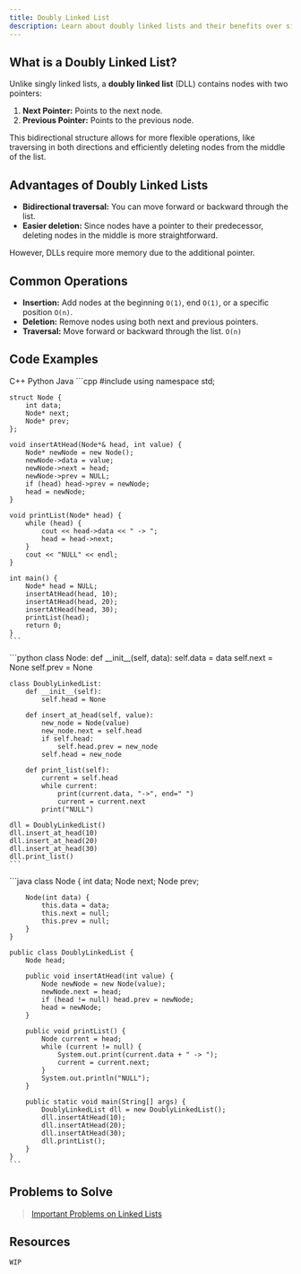 ```yaml
---
title: Doubly Linked List
description: Learn about doubly linked lists and their benefits over singly linked lists.
---
```


## <HoverUnderline>What is a Doubly Linked List?</HoverUnderline>

Unlike singly linked lists, a **doubly linked list** (DLL) contains nodes with two pointers:  
1. **Next Pointer:** Points to the next node.  
2. **Previous Pointer:** Points to the previous node.  

This bidirectional structure allows for more flexible operations, like traversing in both directions and efficiently deleting nodes from the middle of the list.  

## <HoverUnderline>Advantages of Doubly Linked Lists</HoverUnderline>

- **Bidirectional traversal:** You can move forward or backward through the list.  
- **Easier deletion:** Since nodes have a pointer to their predecessor, deleting nodes in the middle is more straightforward.  

However, DLLs require more memory due to the additional pointer.  

## <HoverUnderline>Common Operations</HoverUnderline>

- **Insertion:** Add nodes at the beginning `O(1)`, end `O(1)`, or a specific position `O(n)`.  
- **Deletion:** Remove nodes using both next and previous pointers.  
- **Traversal:** Move forward or backward through the list. `O(n)`

## <HoverUnderline>Code Examples</HoverUnderline>

<Tabs defaultValue="python" className="pt-5 pb-1">
  <TabsList>
    <TabsTrigger value="cpp">C++</TabsTrigger>
    <TabsTrigger value="python">Python</TabsTrigger>
    <TabsTrigger value="java">Java</TabsTrigger>
  </TabsList>

  <TabsContent value="cpp">
    ```cpp
    #include <iostream>
    using namespace std;

    struct Node {
        int data;
        Node* next;
        Node* prev;
    };

    void insertAtHead(Node*& head, int value) {
        Node* newNode = new Node();
        newNode->data = value;
        newNode->next = head;
        newNode->prev = NULL;
        if (head) head->prev = newNode;
        head = newNode;
    }

    void printList(Node* head) {
        while (head) {
            cout << head->data << " -> ";
            head = head->next;
        }
        cout << "NULL" << endl;
    }

    int main() {
        Node* head = NULL;
        insertAtHead(head, 10);
        insertAtHead(head, 20);
        insertAtHead(head, 30);
        printList(head);
        return 0;
    }
    ```
  </TabsContent>

  <TabsContent value="python">
    ```python
    class Node:
        def __init__(self, data):  
            self.data = data  
            self.next = None  
            self.prev = None  

    class DoublyLinkedList:  
        def __init__(self):  
            self.head = None  

        def insert_at_head(self, value):  
            new_node = Node(value)  
            new_node.next = self.head  
            if self.head:  
                self.head.prev = new_node  
            self.head = new_node  

        def print_list(self):  
            current = self.head  
            while current:  
                print(current.data, "->", end=" ")  
                current = current.next  
            print("NULL")  

    dll = DoublyLinkedList()  
    dll.insert_at_head(10)  
    dll.insert_at_head(20)  
    dll.insert_at_head(30)  
    dll.print_list()  
    ```  
  </TabsContent>  

  <TabsContent value="java">  
    ```java  
    class Node {  
        int data;  
        Node next;  
        Node prev;  

        Node(int data) {  
            this.data = data;  
            this.next = null;  
            this.prev = null;  
        }  
    }  

    public class DoublyLinkedList {  
        Node head;  

        public void insertAtHead(int value) {  
            Node newNode = new Node(value);  
            newNode.next = head;  
            if (head != null) head.prev = newNode;  
            head = newNode;  
        }  

        public void printList() {  
            Node current = head;  
            while (current != null) {  
                System.out.print(current.data + " -> ");  
                current = current.next;  
            }  
            System.out.println("NULL");  
        }  

        public static void main(String[] args) {  
            DoublyLinkedList dll = new DoublyLinkedList();  
            dll.insertAtHead(10);  
            dll.insertAtHead(20);  
            dll.insertAtHead(30);  
            dll.printList();  
        }  
    }  
    ```  
  </TabsContent>  
</Tabs>  

## <HoverUnderline>Problems to Solve</HoverUnderline>

> [Important Problems on Linked Lists](https://leetcode.com/problem-list/aknlxwm2/)

## <HoverUnderline>Resources</HoverUnderline>

`WIP`